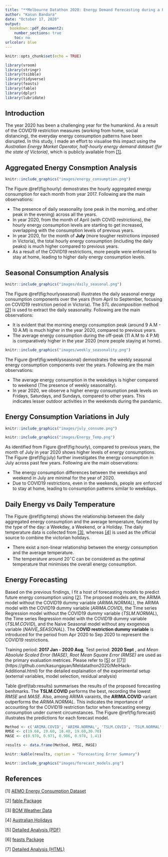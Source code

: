 ```yaml
---
title: "**Melbourne Datathon 2020: Energy Demand Forecasting during a Pandemic **"
author: "Kasun Bandara"
date: "October 17, 2020"
output: 
  bookdown::pdf_document2:
    number_sections: true
    toc: no
urlcolor: blue
---
```




```r
knitr::opts_chunk$set(echo = TRUE)
```

```r
library(vroom)
library(stringr)
library(tsibble)
library(tidyverse)
library(feasts)
library(fable)
library(dplyr)
library(lubridate)
```


## Introduction {-}

The year 2020 has been a challenging year for the humankind. As a result of the COVID19 restriction measures (working from home, social distancing), the everyday energy consumption patterns have been disrupted. In this study, I made an effort to visualise this impact using the *Australian Energy Market Operator, half-hourly energy demand dataset (for the state of Victoria)*, which is publicly available from [[1]](https://www.aemo.com.au/energy-systems/electricity/national-electricity-market-nem/data-nem/aggregated-data).

## Aggregated Energy Consmption Analysis {-}

```r
knitr::include_graphics("images/energy_consumption.png")
```

The Figure \@ref(fig:hourly) demostrates the hourly aggregated energy consumption for each month from year 2017. Following are the main observations:

* The presence of daily seasonality (one peak in the morning, and other peak in the evening) across all the years. 
* In year 2020, from the month of April (with COVID restrictions), the hourly energy consumption levels are starting to get increased, overlapping with the consumption levels of previous years.
* In year 2020, for the month of **July** (more tougher restrictions imposed in Victoria), the total hourly energy consumption (including the daily peaks) is much higher compared to previous years.
* As a result of the COVID19 restrictions, more people were enforced to stay at home, leading to higher daily energy consumption levels.


## Seasonal Consumption Analysis {-}


```r
knitr::include_graphics("images/daily_seasonal.png")
```

The Figure \@ref(fig:hourlyseasonal) illustrates the daily seasonal energy consumption components over the years (from April to September, focusing on COVID19 restriction period in Victoria). The *STL decomposition* method  [[2]](https://cran.r-project.org/web/packages/fable/index.html) is used to extract the daily seasonality. Following are the main observations:

* It is evident that the morning energy consumption peak (around 9 A.M - 10 A.M) is much higher in the year 2020, compared to previous years.
* The average energy consumption during the off-peak (11 A.M to 4 P.M) is comparatively higher in the year 2020 (more people staying at home).


```r
knitr::include_graphics("images/weekly_seasonality.png")
```

The Figure \@ref(fig:weeklyseasonal) demostrates the weekly seasonal energy consumption components over the years. Following are the main observations:

* The average energy consumption in the weekdays is higher compared to weekend (The presence of weekly seasonality).
* In year 2020, we observe a higher energy consumption peak levels on Fridays, Saturdays, and Sundays, compared to other years. This indicates lesser outdoor activities in the weekends during the pandamic.

## Energy Consumption Variations in July {-}

```r
knitr::include_graphics("images/july_consume.png")
```

```r
knitr::include_graphics("images/Energy_Temp.png")
```

As identified from Figure \@ref(fig:hourly),  compared to previous years, the month of July in year 2020 shows higher levels of energy consumptions. The Figure \@ref(fig:july) further investigates the energy consumption in July across past few years. Following are the main observations:

* The energy consumption differences between the weekdays and weekend in July are minimal for the year of 2020.
* Due to COVID19 restrictions, even in the weekends, people are enforced to stay at home, leading to consumption patterns similar to weekdays.


## Daily Energy vs Daily Temperature {-}

The Figure \@ref(fig:temp) shows the relationship between the daily aggregated energy consumption and the average temperature, faceted by the type of the day: a Weekday, a Weekend, or a Holiday. The daily temperature data is collected from [[3]](http://www.bom.gov.au/climate/data/), whereas [[4]](https://data.gov.au/dataset/ds-dga-b1bc6077-dadd-4f61-9f8c-002ab2cdff10/details) is used as the official source to combine the victorian holidays.

* There exist a non-linear relationship between the energy consumption and the average temperature.
* The temperature around 20$^\circ$C can be considered as the optimal temperature that minimises the overall energy consumption.


## Energy Forecasting {-}

Based on the previous findings, I fit a host of forecasting models to predict future energy consumption using [[2]](https://cran.r-project.org/web/packages/fable/index.html). The proposed models are, the ARIMA model without the COVID19 dummy variable (*ARIMA.NORMAL*), the ARIMA model with the COVID19 dummy variable (*ARIMA.COVID*), the Time series Regression model without the COVID19 dummy variable (*TSLM.NORMAL*), the Time series Regression model with the COVID19 dummy variable (*TSLM.COVID*), and the Naive Seasonal model without any exogenous variable (*NAIVE_SEASONAL*). The **COVID restriction dummy variable** is introduced for the period from Apr 2020 to Sep 2020 to represent the COVID19 restrictions.

Training period: **2017 Jan - 2020 Aug**, Test period: **2020 Sept** , and *Mean Absolute Scaled Error (MASE)*, *Root Mean Square Error (RMSE)* are used as the primary evaluation metrices. Please refer to [[5]](https://github.com/kasungayan/Meldatathon2020/MelbourneDatathon2020-AdditionalAnalysis.pdf) or [[7]] (https://github.com/kasungayan/Meldatathon2020/MelHack-Additional.html) for the detailed explaination of the experimental setup (external variables, model selection, residual analysis)

Table \@ref(tab:results) summarises the results of the proposed forecasting benhmarks. The **TSLM.COVID** performs the best, recording the lowest *RMSE* and *MASE*. Also, among ARIMA varaints, the **ARIMA.COVID** variant outperforms the *ARIMA.NORMAL*. This indicates the importance of accounting for the COVID19 restriction factor when forecasting energy consumption under current circumstances. The Figure \@ref(fig:forecast) illustrates the predictions for each forecast model.


```r
Method <- c('ARIMA.COVID', 'ARIMA.NORMAL', 'TSLM.COVID', 'TSLM.NORMAL','NAIVE_SEASONAL')
RMSE <- c(19.60, 19.60, 18.40, 19.60,30.70)
MASE <- c(0.970, 0.971, 0.906, 0.978, 1.41)

results <- data.frame(Method, RMSE, MASE)

knitr::kable(results, caption = "Forecasting Error Summary")
```

```r
knitr::include_graphics("images/forecast_models.png")
```



## References {-}

[1] [AEMO Energy Consumption Dataset](https://www.aemo.com.au/energy-systems/electricity/national-electricity-market-nem/data-nem/aggregated-data)

[2] [fable Package](https://cran.r-project.org/web/packages/fable/index.html)

[3] [BOM Weather Data](http://www.bom.gov.au/climate/data/)

[4] [Australian Holidays](https://data.gov.au/dataset/ds-dga-b1bc6077-dadd-4f61-9f8c-002ab2cdff10/details)

[5] [Detailed Analysis (PDF)](https://github.com/kasungayan/Meldatathon2020/MelbourneDatathon2020-AdditionalAnalysis.pdf)

[6] [feasts Package](https://cran.r-project.org/web/packages/feasts/index.html)

[7] [Detailed Analysis (HTML)](https://github.com/kasungayan/Meldatathon2020/MelHack-Additional.html)






